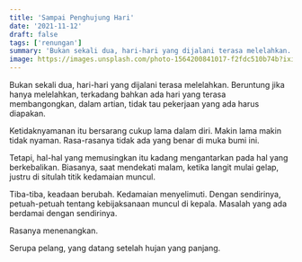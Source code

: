 ```yaml
---
title: 'Sampai Penghujung Hari'
date: '2021-11-12'
draft: false
tags: ['renungan']
summary: 'Bukan sekali dua, hari-hari yang dijalani terasa melelahkan. Beruntung kalau hanya melelahkan, terkadang bahkan ada yang membangongkan, dalam arti, nggak tau pekerjaan yang ada harus diapakan.'
image: https://images.unsplash.com/photo-1564200841017-f2fdc510b74b?ixid=MnwxMjA3fDB8MHxwaG90by1wYWdlfHx8fGVufDB8fHx8&ixlib=rb-1.2.1&auto=format&fit=crop&w=1170&q=80
---
```


Bukan sekali dua, hari-hari yang dijalani terasa melelahkan. Beruntung jika hanya melelahkan, terkadang bahkan ada hari yang terasa membangongkan, dalam artian, tidak tau pekerjaan yang ada harus diapakan.

Ketidaknyamanan itu bersarang cukup lama dalam diri. Makin lama makin tidak nyaman. Rasa-rasanya tidak ada yang benar di muka bumi ini.

Tetapi, hal-hal yang memusingkan itu kadang mengantarkan pada hal yang berkebalikan. Biasanya, saat mendekati malam, ketika langit mulai gelap, justru di situlah titik kedamaian muncul.

Tiba-tiba, keadaan berubah. Kedamaian menyelimuti. Dengan sendirinya, petuah-petuah tentang kebijaksanaan muncul di kepala. Masalah yang ada berdamai dengan sendirinya.

Rasanya menenangkan.

Serupa pelang, yang datang setelah hujan yang panjang.
